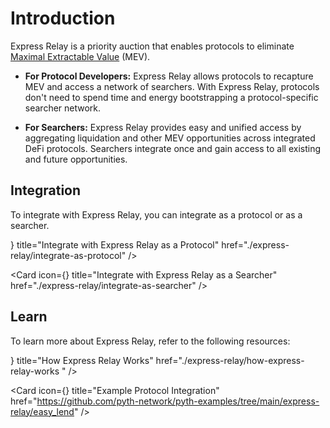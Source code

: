 
# Introduction

Express Relay is a priority auction that enables protocols to eliminate [Maximal Extractable Value](https://www.ledger.com/academy/glossary/maximal-extractable-value-mev) (MEV).

- **For Protocol Developers:** Express Relay allows protocols to recapture MEV and access a network of searchers.
  With Express Relay, protocols don't need to spend time and energy bootstrapping a protocol-specific searcher network.

- **For Searchers:** Express Relay provides easy and unified access by aggregating liquidation and other MEV opportunities across integrated DeFi protocols.
  Searchers integrate once and gain access to all existing and future opportunities.

## Integration

To integrate with Express Relay, you can integrate as a protocol or as a searcher.

<Cards>
<Card
  icon={<ContractIcon />}
  title="Integrate with Express Relay as a Protocol"
  href="./express-relay/integrate-as-protocol"
/>

<Card
  icon={<SearchIcon />}
  title="Integrate with Express Relay as a Searcher"
  href="./express-relay/integrate-as-searcher"
/>
</Cards>

## Learn

To learn more about Express Relay, refer to the following resources:

<Cards>
<Card
  icon={<QuestionMarkIcon />}
  title="How Express Relay Works"
  href="./express-relay/how-express-relay-works "
/>

<Card
  icon={<CodeIcon />}
  title="Example Protocol Integration"
  href="https://github.com/pyth-network/pyth-examples/tree/main/express-relay/easy_lend"
/>
</Cards>
